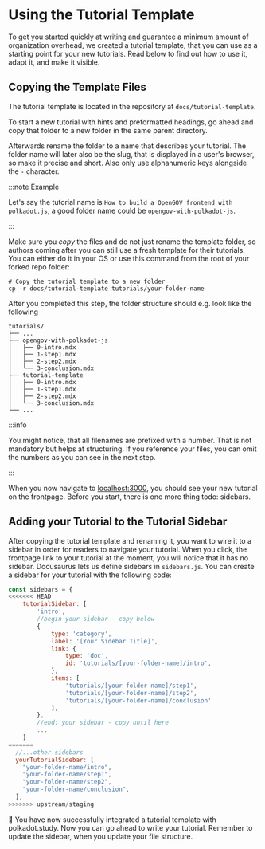 # Using the Tutorial Template

To get you started quickly at writing and guarantee a minimum amount of
organization overhead, we created a tutorial template, that you can use as a
starting point for your new tutorials. Read below to find out how to use it,
adapt it, and make it visible.

## Copying the Template Files

The tutorial template is located in the repository at `docs/tutorial-template`.

To start a new tutorial with hints and preformatted headings, go ahead and copy
that folder to a new folder in the same parent directory.

Afterwards rename the folder to a name that describes your tutorial. The folder
name will later also be the slug, that is displayed in a user's browser, so make
it precise and short. Also only use alphanumeric keys alongside the `-`
character.

:::note Example

Let's say the tutorial name is
`How to build a OpenGOV frontend with polkadot.js`, a good folder name could be
`opengov-with-polkadot-js`.

:::

Make sure you _copy_ the files and do not just rename the template folder, so
authors coming after you can still use a fresh template for their tutorials. You
can either do it in your OS or use this command from the root of your forked
repo folder:

```
# Copy the tutorial template to a new folder
cp -r docs/tutorial-template tutorials/your-folder-name
```

After you completed this step, the folder structure should e.g. look like the
following

```
tutorials/
├── ...
├── opengov-with-polkadot-js
│   ├── 0-intro.mdx
│   ├── 1-step1.mdx
│   ├── 2-step2.mdx
│   └── 3-conclusion.mdx
├── tutorial-template
│   ├── 0-intro.mdx
│   ├── 1-step1.mdx
│   ├── 2-step2.mdx
│   └── 3-conclusion.mdx
└── ...
```

:::info

You might notice, that all filenames are prefixed with a number. That is not
mandatory but helps at structuring. If you reference your files, you can omit
the numbers as you can see in the next step.

:::

When you now navigate to [localhost:3000](http://localhost:3000), you should see
your new tutorial on the frontpage. Before you start, there is one more thing
todo: sidebars.

## Adding your Tutorial to the Tutorial Sidebar

After copying the tutorial template and renaming it, you want to wire it to a
sidebar in order for readers to navigate your tutorial. When you click, the
frontpage link to your tutorial at the moment, you will notice that it has no
sidebar. Docusaurus lets us define sidebars in `sidebars.js`. You can create a
sidebar for your tutorial with the following code:

```js title="/sidebars.js"
const sidebars = {
<<<<<<< HEAD
    tutorialSidebar: [
        'intro',
        //begin your sidebar - copy below
        {
            type: 'category',
            label: '[Your Sidebar Title]',
            link: {
                type: 'doc',
                id: 'tutorials/[your-folder-name]/intro',
            },
            items: [
                'tutorials/[your-folder-name]/step1',
                'tutorials/[your-folder-name]/step2',
                'tutorials/[your-folder-name]/conclusion'
            ],
        },
        //end: your sidebar - copy until here
        ...
    ]
=======
  //...other sidebars
  yourTutorialSidebar: [
    "your-folder-name/intro",
    "your-folder-name/step1",
    "your-folder-name/step2",
    "your-folder-name/conclusion",
  ],
>>>>>>> upstream/staging
```

🎉 You have now successfully integrated a tutorial template with polkadot.study.
Now you can go ahead to write your tutorial. Remember to update the sidebar,
when you update your file structure.
